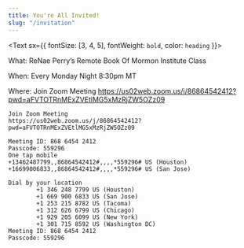 ```yaml
---
title: You're All Invited!
slug: "/invitation"
---
```


<Text sx={{ fontSize: [3, 4, 5], fontWeight: `bold`, color: `heading` }}></Text>

What: ReNae Perry’s Remote Book Of Mormon Institute Class

When: Every Monday Night 8:30pm MT

Where: Join Zoom Meeting https://us02web.zoom.us/j/86864542412?pwd=aFVTOTRnMExZVEtlMG5xMzRjZW5OZz09

```noLineNumbers
Join Zoom Meeting
https://us02web.zoom.us/j/86864542412?pwd=aFVTOTRnMExZVEtlMG5xMzRjZW5OZz09

Meeting ID: 868 6454 2412
Passcode: 559296
One tap mobile
+13462487799,,86864542412#,,,,*559296# US (Houston)
+16699006833,,86864542412#,,,,*559296# US (San Jose)

Dial by your location
        +1 346 248 7799 US (Houston)
        +1 669 900 6833 US (San Jose)
        +1 253 215 8782 US (Tacoma)
        +1 312 626 6799 US (Chicago)
        +1 929 205 6099 US (New York)
        +1 301 715 8592 US (Washington DC)
Meeting ID: 868 6454 2412
Passcode: 559296
```
